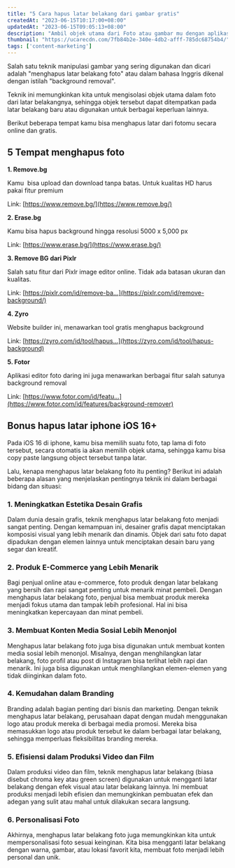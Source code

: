 ```yaml
---
title: "5 Cara hapus latar belakang dari gambar gratis"
createdAt: "2023-06-15T10:17:00+08:00"
updatedAt: "2023-06-15T09:05:13+08:00"
description: "Ambil objek utama dari Foto atau gambar mu dengan aplikasi background removal ini. Temukan juga alasan kenapa ini penting"
thumbnail: "https://ucarecdn.com/7fb84b2e-340e-4db2-afff-785dc68754b4/"
tags: ['content-marketing']
---
```

Salah satu teknik manipulasi gambar yang sering digunakan dan dicari adalah "menghapus latar belakang foto" atau dalam bahasa Inggris dikenal dengan istilah "background removal".

Teknik ini memungkinkan kita untuk mengisolasi objek utama dalam foto dari latar belakangnya, sehingga objek tersebut dapat ditempatkan pada latar belakang baru atau digunakan untuk berbagai keperluan lainnya.

Berikut beberapa tempat kamu bisa menghapus latar dari fotomu secara online dan gratis.

## 5 Tempat menghapus foto

**1. Remove.bg**

Kamu  bisa upload dan download tanpa batas. Untuk kualitas HD harus pakai fitur premium

<Media src="https://ucarecdn.com/ff4041c0-e9c3-4bd3-9fff-6041c4688c36/" text="ilustrasi 5 cara hapus latar belakang dari gambar gratis" />

Link: [https://www.remove.bg/](https://www.remove.bg/)

**2. Erase.bg**

Kamu bisa hapus background hingga resolusi 5000 x 5,000 px

<Media src="https://ucarecdn.com/bf6f023b-7a74-4cd3-abfd-b8e325303ba5/" text="ilustrasi 5 cara hapus latar belakang dari gambar gratis" />

Link: [https://www.erase.bg/](https://www.erase.bg/)

**3. Remove BG dari Pixlr**

Salah satu fitur dari Pixlr image editor online. Tidak ada batasan ukuran dan kualitas.

<Media src="https://ucarecdn.com/1b1ab7a1-0ce0-4d1c-845a-8c613d93e5ad/" text="ilustrasi 5 cara hapus latar belakang dari gambar gratis" />

Link: [https://pixlr.com/id/remove-ba...](https://pixlr.com/id/remove-background/)

**4. Zyro**

Website builder ini, menawarkan tool gratis menghapus background

<Media src="https://ucarecdn.com/72885c79-5cea-41c0-986d-ae2c6352679e/" text="ilustrasi 5 cara hapus latar belakang dari gambar gratis" />

Link: [https://zyro.com/id/tool/hapus...](https://zyro.com/id/tool/hapus-background)

**5. Fotor**

Aplikasi editor foto daring ini juga menawarkan berbagai fitur salah satunya background removal

<Media src="https://ucarecdn.com/bcc23cc6-5d88-46de-94b3-435463019967/" text="ilustrasi 5 cara hapus latar belakang dari gambar gratis" />

Link: [https://www.fotor.com/id/featu...](https://www.fotor.com/id/features/background-remover)

## Bonus hapus latar iphone iOS 16+

Pada iOS 16 di iphone, kamu bisa memilih suatu foto, tap lama di foto tersebut, secara otomatis ia akan memilih objek utama, sehingga kamu bisa copy paste langsung object tersebut tanpa latar.

Lalu, kenapa menghapus latar belakang foto itu penting? Berikut ini adalah beberapa alasan yang menjelaskan pentingnya teknik ini dalam berbagai bidang dan situasi:

### 1. Meningkatkan Estetika Desain Grafis

Dalam dunia desain grafis, teknik menghapus latar belakang foto menjadi sangat penting. Dengan kemampuan ini, desainer grafis dapat menciptakan komposisi visual yang lebih menarik dan dinamis. Objek dari satu foto dapat dipadukan dengan elemen lainnya untuk menciptakan desain baru yang segar dan kreatif.

### 2. Produk E-Commerce yang Lebih Menarik

Bagi penjual online atau e-commerce, foto produk dengan latar belakang yang bersih dan rapi sangat penting untuk menarik minat pembeli. Dengan menghapus latar belakang foto, penjual bisa membuat produk mereka menjadi fokus utama dan tampak lebih profesional. Hal ini bisa meningkatkan kepercayaan dan minat pembeli.

### 3. Membuat Konten Media Sosial Lebih Menonjol

Menghapus latar belakang foto juga bisa digunakan untuk membuat konten media sosial lebih menonjol. Misalnya, dengan menghilangkan latar belakang, foto profil atau post di Instagram bisa terlihat lebih rapi dan menarik. Ini juga bisa digunakan untuk menghilangkan elemen-elemen yang tidak diinginkan dalam foto.

### 4. Kemudahan dalam Branding

Branding adalah bagian penting dari bisnis dan marketing. Dengan teknik menghapus latar belakang, perusahaan dapat dengan mudah menggunakan logo atau produk mereka di berbagai media promosi. Mereka bisa memasukkan logo atau produk tersebut ke dalam berbagai latar belakang, sehingga memperluas fleksibilitas branding mereka.

### 5. Efisiensi dalam Produksi Video dan Film

Dalam produksi video dan film, teknik menghapus latar belakang (biasa disebut chroma key atau green screen) digunakan untuk mengganti latar belakang dengan efek visual atau latar belakang lainnya. Ini membuat produksi menjadi lebih efisien dan memungkinkan pembuatan efek dan adegan yang sulit atau mahal untuk dilakukan secara langsung.

### 6. Personalisasi Foto

Akhirnya, menghapus latar belakang foto juga memungkinkan kita untuk mempersonalisasi foto sesuai keinginan. Kita bisa mengganti latar belakang dengan warna, gambar, atau lokasi favorit kita, membuat foto menjadi lebih personal dan unik.